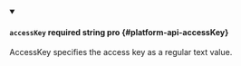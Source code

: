 
<details className="config-field" data-expandable="false" open>
<summary>

#### `accessKey` <span className="config-field-required" data-required="false">required</span> <span className="config-field-type">string</span> <span className="config-field-default"></span> <span className="config-field-enum"></span> <span data-pro="false" className="config-field-pro">pro</span> {#platform-api-accessKey}

AccessKey specifies the access key as a regular text value.

</summary>



</details>

